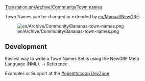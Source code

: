 [[Translation:en/Archive/Community/Town names]]


Town Names can be changed or extended by [[en/Manual/NewGRF]]:

[[File:en/Archive/Community/Bananas-town-names.png]]


==Development==

Easiest way to write a Town Names Set is using the NewGRF Meta Language (NML).
-> [http://hg.openttdcoop.org/nml/raw-file/tip/docs/nml-language.html#block-town_names Reference]

Examples or Support at the [http://dev.openttdcoop.org/projects/townnames #openttdcoop DevZone]